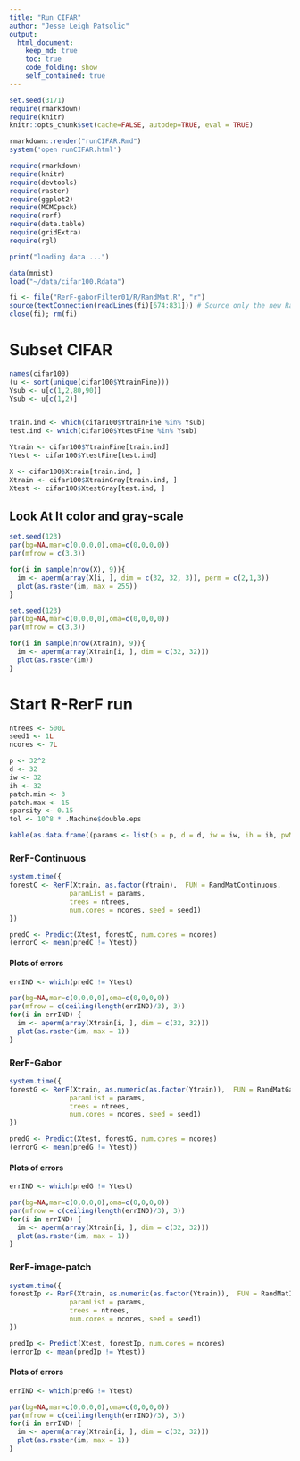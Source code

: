 ```yaml
---
title: "Run CIFAR"
author: "Jesse Leigh Patsolic"
output: 
  html_document:
    keep_md: true
    toc: true
    code_folding: show
    self_contained: true
---
```


<!--
### ### INITIAL COMMENTS HERE ###
###
### Jesse Leigh Patsolic 
### 2018 <jpatsolic@jhu.edu>
### S.D.G 
#
-->

```r
set.seed(3171)
require(rmarkdown)
require(knitr)
knitr::opts_chunk$set(cache=FALSE, autodep=TRUE, eval = TRUE)

rmarkdown::render("runCIFAR.Rmd")
system('open runCIFAR.html')
```

<style type="text/css">
.table {
    width: 40%;
}
tr:hover {background-color:#f5f5f5;}
</style>

```r
require(rmarkdown)
require(knitr)
require(devtools)
require(raster)
require(ggplot2)
require(MCMCpack)
require(rerf)
require(data.table)
require(gridExtra)
require(rgl)

print("loading data ...")

data(mnist)
load("~/data/cifar100.Rdata")

fi <- file("RerF-gaborFilter01/R/RandMat.R", "r")
source(textConnection(readLines(fi)[674:831])) # Source only the new RandMatGabor function
close(fi); rm(fi)
```


# Subset CIFAR

```r
names(cifar100)
(u <- sort(unique(cifar100$YtrainFine)))
Ysub <- u[c(1,2,80,90)]
Ysub <- u[c(1,2)]


train.ind <- which(cifar100$YtrainFine %in% Ysub)
test.ind <- which(cifar100$YtestFine %in% Ysub)

Ytrain <- cifar100$YtrainFine[train.ind]
Ytest <- cifar100$YtestFine[test.ind]

X <- cifar100$Xtrain[train.ind, ]
Xtrain <- cifar100$XtrainGray[train.ind, ]
Xtest <- cifar100$XtestGray[test.ind, ]
```

## Look At It color and gray-scale

```r
set.seed(123)
par(bg=NA,mar=c(0,0,0,0),oma=c(0,0,0,0))
par(mfrow = c(3,3))

for(i in sample(nrow(X), 9)){
  im <- aperm(array(X[i, ], dim = c(32, 32, 3)), perm = c(2,1,3))
  plot(as.raster(im, max = 255))
}
```

```r
set.seed(123)
par(bg=NA,mar=c(0,0,0,0),oma=c(0,0,0,0))
par(mfrow = c(3,3))

for(i in sample(nrow(Xtrain), 9)){
  im <- aperm(array(Xtrain[i, ], dim = c(32, 32)))
  plot(as.raster(im))
}
```


# Start R-RerF run
```r
ntrees <- 500L
seed1 <- 1L
ncores <- 7L

p <- 32^2
d <- 32
iw <- 32
ih <- 32
patch.min <- 3
patch.max <- 15
sparsity <- 0.15
tol <- 10^8 * .Machine$double.eps

kable(as.data.frame((params <- list(p = p, d = d, iw = iw, ih = ih, pwMin = patch.min, pwMax = patch.max, sparsity = sparsity, tol = tol))), digits = 8)
```

### RerF-Continuous

```r
system.time({
forestC <- RerF(Xtrain, as.factor(Ytrain),  FUN = RandMatContinuous, 
               paramList = params,
               trees = ntrees,
               num.cores = ncores, seed = seed1)
})

predC <- Predict(Xtest, forestC, num.cores = ncores)
(errorC <- mean(predC != Ytest))

```

#### Plots of errors

```r
errIND <- which(predC != Ytest)

par(bg=NA,mar=c(0,0,0,0),oma=c(0,0,0,0))
par(mfrow = c(ceiling(length(errIND)/3), 3))
for(i in errIND) {
  im <- aperm(array(Xtrain[i, ], dim = c(32, 32)))
  plot(as.raster(im, max = 1))
}
```

### RerF-Gabor

```r
system.time({
forestG <- RerF(Xtrain, as.numeric(as.factor(Ytrain)),  FUN = RandMatGabor, 
               paramList = params,
               trees = ntrees,
               num.cores = ncores, seed = seed1)
})

predG <- Predict(Xtest, forestG, num.cores = ncores)
(errorG <- mean(predG != Ytest))
```

#### Plots of errors

```r
errIND <- which(predG != Ytest)

par(bg=NA,mar=c(0,0,0,0),oma=c(0,0,0,0))
par(mfrow = c(ceiling(length(errIND)/3), 3))
for(i in errIND) {
  im <- aperm(array(Xtrain[i, ], dim = c(32, 32)))
  plot(as.raster(im, max = 1))
}
```

### RerF-image-patch

```r
system.time({
forestIp <- RerF(Xtrain, as.numeric(as.factor(Ytrain)),  FUN = RandMatImagePatch, 
               paramList = params,
               trees = ntrees,
               num.cores = ncores, seed = seed1)
})

predIp <- Predict(Xtest, forestIp, num.cores = ncores)
(errorIp <- mean(predIp != Ytest))
```

#### Plots of errors

```r
errIND <- which(predG != Ytest)

par(bg=NA,mar=c(0,0,0,0),oma=c(0,0,0,0))
par(mfrow = c(ceiling(length(errIND)/3), 3))
for(i in errIND) {
  im <- aperm(array(Xtrain[i, ], dim = c(32, 32)))
  plot(as.raster(im, max = 1))
}
```


<!--
#   Time:
##  Working status:
### Comments:
####Soli Deo Gloria
--> 

